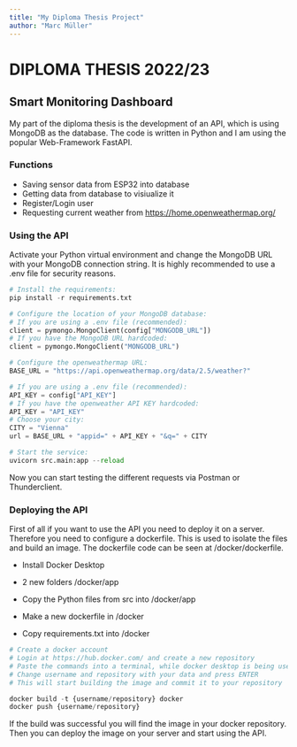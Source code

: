 ```yaml
---
title: "My Diploma Thesis Project"
author: "Marc Müller"
---
```


# DIPLOMA THESIS 2022/23

## Smart Monitoring Dashboard

My part of the diploma thesis is the development of an API, which is using MongoDB as the database. The code is written in Python and I am using the popular Web-Framework FastAPI.

### Functions

- Saving sensor data from ESP32 into database
- Getting data from database to visiualize it
- Register/Login user
- Requesting current weather from https://home.openweathermap.org/

### Using the API

Activate your Python virtual environment and change the MongoDB URL with your MongoDB connection string. It is highly recommended to use a .env file for security reasons.

```python
# Install the requirements:
pip install -r requirements.txt

# Configure the location of your MongoDB database:
# If you are using a .env file (recommended):
client = pymongo.MongoClient(config["MONGODB_URL"])
# If you have the MongoDB URL hardcoded:
client = pymongo.MongoClient("MONGODB_URL")

# Configure the openweathermap URL:
BASE_URL = "https://api.openweathermap.org/data/2.5/weather?"

# If you are using a .env file (recommended):
API_KEY = config["API_KEY"]
# If you have the openweather API KEY hardcoded:
API_KEY = "API_KEY"
# Choose your city:
CITY = "Vienna"
url = BASE_URL + "appid=" + API_KEY + "&q=" + CITY

# Start the service:
uvicorn src.main:app --reload
```

Now you can start testing the different requests via Postman or Thunderclient.

### Deploying the API

First of all if you want to use the API you need to deploy it on a server. Therefore you need to configure a dockerfile. This is used to isolate the files and build an image. The dockerfile code can be seen at /docker/dockerfile.

- Install Docker Desktop

- 2 new folders /docker/app

- Copy the Python files from src into /docker/app

- Make a new dockerfile in /docker

- Copy requirements.txt into /docker

```python
# Create a docker account
# Login at https://hub.docker.com/ and create a new repository
# Paste the commands into a terminal, while docker desktop is being used
# Change username and repository with your data and press ENTER
# This will start building the image and commit it to your repository

docker build -t {username/repository} docker
docker push {username/repository}
```

If the build was successful you will find the image in your docker repository. Then you can deploy the image on your server and start using the API.
